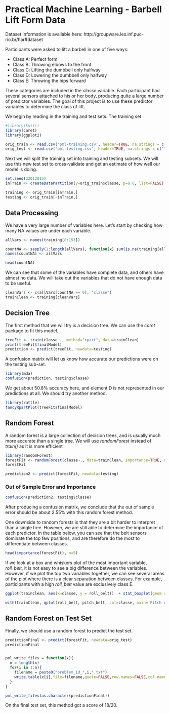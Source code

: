 
# Practical Machine Learning - Barbell Lift Form Data

Dataset information is available here:  http://groupware.les.inf.puc-rio.br/har#dataset

Participants were asked to lift a barbell in one of five ways:

* Class A: Perfect form
* Class B: Throwing elbows to the front
* Class C: Lifting the dumbbell only halfway
* Class D: Lowering the dumbbell only halfway
* Class E: Throwing the hips forward

These categories are included in the *classe* variable. Each participant had several sensors attached to his or her body, producing quite a large number of predictor variables. The goal of this project is to use these predictor variables to determine the class of lift. 

We begin by reading in the training and test sets. The training set


```r
#library(knitr)
library(caret)
library(ggplot2)

orig_train <- read.csv('pml-training.csv', header=TRUE, na.strings = c("", " ", "#DIV/0!", "NA"))
orig_test <- read.csv('pml-testing.csv', header=TRUE, na.strings = c("", " ", "#DIV/0!", "NA"))
```

Next we will split the training set into training and testing subsets. We will use this new test set to cross-validate and get an estimate of how well our model is doing.


```r

set.seed(22012015)
inTrain <- createDataPartition(y=orig_train$classe, p=0.6, list=FALSE)

training <- orig_train[inTrain,]
testing <- orig_train[-inTrain,]
```

## Data Processing

We have a very large number of variables here. Let's start by checking how many NA values are under each variable.


```r
allVars <- names(training[8:153])

countNA <- sapply(1:length(allVars), function(x) sum(is.na(training[allVars[x]])))
names(countNA) <- allVars

head(countNA)
```

We can see that some of the variables have complete data, and others have almost no data. We will take out the variables that do not have enough data to be useful.

```r
cleanVars <- c(allVars[countNA == 0], "classe")
trainClean <- training[cleanVars]
```


## Decision Tree

The first method that we will try is a decision tree. We can use the *caret* package to fit this model. 


```r
treeFit <- train(classe~., method="rpart", data=trainClean)
print(treeFit$finalModel)
prediction <- predict(treeFit, newdata=testing)
```

A confusion matrix will let us know how accurate our predictions were on the testing sub-set.

```r
library(mda)
confusion(prediction, testing$classe)
```
 
We get about 50.8% accuracy here, and element D is not represented in our predictions at all. We should try another method.
 
```r
library(rattle)
fancyRpartPlot(treeFit$finalModel)
```

## Random Forest

A random forest is a large collection of decision trees, and is usually much more accurate than a single tree. We will use *randomForest* instead of *train()* as it is more efficient

```r
library(randomForest)
forestFit <- randomForest(classe~., data=trainClean, importance=TRUE, ntree=5)
forestFit

prediction2 <- predict(forestFit, newdata=testing)

```

### Out of Sample Error and Importance

```r
confusion(prediction2, testing$classe)
```

After producing a confusion matrix, we conclude that the out of sample error should be about 2.55\% with this random forest method.

One downside to random forests is that they are a bit harder to interpret than a single tree. However, we are still able to determine the importance of each predictor. In the table below, you can see that the belt sensors dominate the top few positions, and are therefore do the most to differentiate between classes. 

```r
head(importance(forestFit), n=5)
```

If we look at a box and whiskers plot of the most important variable, *roll_belt*, it is not easy to see a big difference between the variables. However, if we plot the top two variables together, we can see several areas of the plot where there is a clear separation between classes. For example, participants with a high *roll_belt* value are exclusively class E.


```r
ggplot(trainClean, aes(x=classe, y = roll_belt))  + stat_boxplot(geom ='errorbar') + geom_boxplot() 

with(trainClean, qplot(roll_belt, pitch_belt, col=classe, main='Pitch of Belt v. Roll of Belt') + geom_point(alpha = 1/10)) 
```

## Random Forest on Test Set

Finally, we should use a random forest to predict the test set.

```r
predictionFinal <- predict(forestFit, newdata=orig_test)
predictionFinal


pml_write_files = function(x){
  n = length(x)
  for(i in 1:n){
    filename = paste0("problem_id_",i,".txt")
    write.table(x[i],file=filename,quote=FALSE,row.names=FALSE,col.names=FALSE)
  }
}

pml_write_files(as.character(predictionFinal))


```

On the final test set, this method got a score of 18/20.

